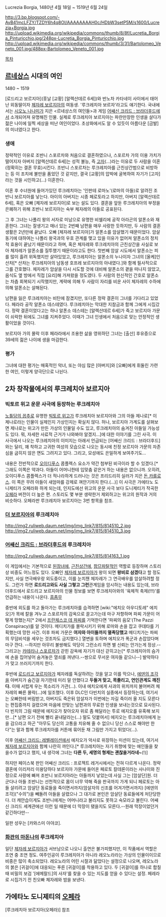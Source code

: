 Lucrezia Borgia, 1480년 4월 18일 ~ 1519년 6월 24일

http://3.bp.blogspot.com/-AvB41mcLFZY/TZDY6h4q8OI/AAAAAAAAH0c/HDbW3setP5M/s1600/Lucrezia+Borgia.jpg
http://upload.wikimedia.org/wikipedia/commons/thumb/8/8f/Lucretia_Borgia_Pinturicchio.jpg/248px-Lucretia_Borgia_Pinturicchio.jpg
http://upload.wikimedia.org/wikipedia/commons/thumb/3/31/Bartolomeo_Veneto_001.jpg/488px-Bartolomeo_Veneto_001.jpg

[[목차]]
== [[르네상스]] 시대의 여인 ==
1480 ~ 1519

[로드리고 보르지아](훗날 [교황] [알렉산데르 6세])와 반노차 카타네이 사이에서 태어난 외동딸이자 [[체자레 보르지아]]의 여동생. '루크레치아 보르자'라고도 얘기한다. 국내에서는 [[시오노 나나미]]가 지은 <르네상스의 여인들>과 게임 [[어쌔신 크리드 : 브라더후드]]에서 소개되어져 유명해진 인물. 실제로 루크레치아 보르지아는 파란만장한 인생을 살다가 젊은 나이에 일찍 세상을 떠난 여인이었다. 초상화에서도 알 수 있듯이 아름다운 [금발]의 미녀였다고 한다.

=== 생애 ===
정략적인 이유로 조반니 스포르차와 처음으로 결혼하였으나, 스포르차 가의 이용 가치가 떨어지자 아버지 [알렉산데르 6세]는 성적 불능, 즉 [[고자]](…)라는 이유로 두 사람을 이혼(정확히는 결혼 무효)시킨다. 조반니 스포르차는 루크레치아를 근친상간범으로 비방하는 등 이 조치에 불만을 품었던 것 같지만, 결국 [교황]의 압박에 굴복하여 자기가 [고자]라는 것을 시인하고(…) 이혼한다.

이혼 후 수녀원에 들어가있던 루크레치아는 '인판테 로마노'(로마의 아들)로 알려진 조반니 보르지아를 낳는다. 아이의 아버지는 시종 페로토라고 하지만, 아버지 [알렉산데르 6세], 혹은 오빠 [체자레 보르지아]로 보는 설도 있다. 결혼을 앞둔 루크레치아의 부정을 은폐하기 위해 조반니 보르지아는 숙부 체자레의 아들로 공표된다.

그 후 그녀는 나폴리 왕의 서자로 미남으로 유명한 비쉘리에 공작 아라곤의 알폰소와 재혼한다. 그녀는 잘생기고 매너 있는 2번째 남편을 매우 사랑한 듯하지만, 두 사람의 결혼 생활은 2년만에 끝났다. 오빠 [체자레 보르지아]가 알폰소를 암살했기 때문이었다. 암살 동기에 대하여는 나폴리 왕국과의 우호 관계를 맺고 있을 이유가 없어져 알폰소의 정치적 효용이 끝났기 때문이라고 하며, 혹은 체자레와 루크레치아의 근친상간을 사실로 보아 체자레가 알폰소를 질투했기 때문이라고도 한다. 첫번째 암살 시도에서 알폰소는 피를 많이 흘려 위독했지만 살아있었고, 루크레치아는 알폰소의 누나이자 그녀의 [올케]인 산차[* 산차는 루크레치아의 남동생 호프레 보르지아의 아내였다.]와 함께 필사적으로 그를 간호했다. 체자레가 암살을 다시 시도할 것에 대비해 알폰소의 곁을 떠나지 않았고, 음식도 옆 방에서 직접 [요리]해 가져왔을 정도였다. 두 사람의 헌신적인 간호로 알폰소는 차츰 회복되기 시작했지만, 계략에 의해 두 사람이 자리를 비운 사이 체자레의 수하에 의해 알폰소는 살해된다.

남편을 잃은 루크레치아는 비탄에 잠겼지만, 또다른 정략 결혼이 그녀를 기다리고 있었다. 페라라 공작 알폰소 데스테였다. 루크레치아는 막대한 지참금과 함께 그에게 시집갔다. 정략 결혼이었다고는 하나 알폰소 데스테는 [알렉산데르 6세]가 죽고 보르지아 가문이 쇠락한 뒤에도 그녀를 지켜주었다. 이때가 그녀 인생에서 처음으로 맞는 안정적인 생활이었을 것이다.

보르지아 가의 몰락 이후 페라라에서 조용한 삶을 영위하던 그녀는 [출산] 후유증으로 39세의 젊은 나이에 생을 마감한다.

=== 평가 ===
그녀에 대한 평가는 매혹적인 악녀, 또는 야심 많은 [아버지]와 [오빠]에게 휘둘린 가련한 여인, 이렇게 양극단으로 나뉜다.

== 2차 창작물에서의 루크레치아 보르지아 ==
=== 빅토르 위고 운문 사극에 등장하는 루크레치아 ===
[[노틀담의 꼽추]]로 유명한 [[빅토르 위고]]가 루크레치아 보르지아와 그의 아들 제나로[* 이 제나로라는 인물이 실제인지 가상인지는 확실치 않다. 허나, 보르지아 가계도를 살펴보면 제나로는 위고가 만든 가상의 인물일 수도 있고, 루크레치아의 숨겨진 아들일 가능성도 있다. 뭐, 자세한 사료적 근거가 나와봐야 알겠지...]에 대한 이야기를 그린 사극. 이 사극에서 나오는 루크레치아의 이미지는 아래서 언급되는 [어쌔신 크리드 : 브라더후드]와는 달리, 꽤 착하고 고귀한 여성의 모습으로 나오는 동시에 친정 보르지아 가문의 자존심을 굽히지 않은 면도 그려지고 있다. 그리고, 모성애도 은밀하게 보여주기도...

내용은 전반적으로 [[오이디푸스]] 콤플렉스 요소가 약간 첨부된 비극이라 할 수 있겠다.[* 그래도 이쪽은 약과다. 아들이 어머니한테 입맞춤 같은거 하는 내용은 없으니까. 오히려, 오이디푸스 콤플렉스가 더 적나라하게 드러나는 것은 프리드리히 실러가 지은 [[돈 카를로스]]. 이 쪽은 무려 아들이 새엄마를 강제로 껴안기까지 한다.(...)] 이 사극은 가에타노 도니제티가 오페라화 하게 되는데, 인지도에선 위고의 운문 사극 보다 도니제티가 작곡한 [[오페라]] 버전이 더 높은 편. 스토리도 몇 부분 생략한거 제외하고는 위고의 원작과 거의 비슷하다. 오페라판 루크레치아 보르지아는 3번 항목을 참조.

=== [[더 보르지아]]의 루크레치아 ===
http://img2.ruliweb.daum.net/img/img_link7/815/814510_2.jpg
http://img2.ruliweb.daum.net/img/img_link7/815/814510_3.jpg

=== [[어쌔신 크리드 : 브라더후드]]의 루크레치아 ===
http://img2.ruliweb.daum.net/img/img_link7/815/814163_1.jpg

이 게임에서는 기본적으로 [[된장녀]]에, [[근친상간]]에, [[팜므파탈]]적인 역할로 등장하며 스토리상 비중도 어느정도 있다. 오빠인 [[체자레 보르지아]]가 왕이 되면 '''왕비로 삼겠다'''고 할 정도지만, 사실 연극배우랑 외도중이고, 이를 눈치챈 체자레가 그 연극배우를 암살하려할 정도. 그런가 하면 '''로드리고와도 사실 그렇고 그런'''관계임을 암시하는 내용도 있는데, 브라더후드에서 로드리고 보르지아의 인물 정보를 보면 루크레치아와의 '육체적 축제(!!!)'를 언급하는 내용이 나온다. [[흠좀무]]

중반에 외도를 하고 돌아가는 루크레치아를 습격하면 [wiki:"에치오 아우디토레" 에치오]가 목에 칼을 겨누고 스포르차의 감옥으로 끌고가는데 마구 저항하며 파찌 가문이 어떻게 망했는지[* 2에서 [[프란체스코 데 파찌]]를 기억한다면 '파찌의 음모'(The Pazzi Conspiracy)를 알 것이다. 메디치가를 몰락시키기 위해 로마와 손을 잡고 쿠데타를 기획했는데 망한 사건. 이후 파찌 가문은 '''여자와 아이들까지 멸족당했고''' 메디치가는 파찌의 무덤비석을 세우는 것조차도 금지했다.] 열변을 토하며 에치오가 폭군과 손잡았다며 마구 깐다. --하지만 아무리 불쌍해도 악당이 그런소리 하면 별 신뢰는 안가는게 정상.-- 그리고는 [[카테리나 스포르차]]가 갇힌 감옥에 자기가 대신 갇히고는[* 루크레치아의 슴가에 손을 집어넣어 숨겨놓은 열쇠를 꺼낸다.--쌍으로 무서운 여자들 같으니--] 발악하다가 맞고 쓰러지기까지 한다.

후반에 [[로드리고 보르지아]]가 체자레를 독살하려는 것을 알고 이를 막으나, [[에덴의 조각]]을 아버지가 숨긴걸 자기한테 미리 말 안했다고 '''두들겨 맞고, 목졸리고, 연인관계도 깨진다.''' 이때 서럽게 우는 목소리가 가관(...). 이내 에치오에게 사과의 위치까지 불어버려 체자레의 빠른 몰락(...)에 일조했다. 이후 DLC인 다빈치의 실종에서 등장하는데, 여기서는 오빠한테 버림받고, 아버지도 죽은뒤 암살자가 이번에는 자길 죽이러 올 지도 모른다는 편집증까지 걸렸으며 마음에 안맞는 남편과의 무료한 인생을 보내는것으로 묘사된다. 다 빈치의 그림 때문에 에지오가 찾아오자 위로 좀 해달라는 투로 에지오를 유혹해 보지만...[* 남편 오기 전에 빨리 끝내달라는(...) 말도 덧붙여서] 에지오는 루크레치아에게 눈을 감으라고 하곤 "아무도 당신의 고통을 치유해 줄 수 없으니 당신 스스로 해야만 한다"는 말과 함께 루크레치아를 커튼에 묶어둔 채 그림만 가지고 튀었다(...).

이후 [[어쌔신 크리드: 레벨레이션]]에서 에지오가 악사로 위장하는 미션이 있는데, 여기서 [[체자레 보르지아]]와 함께 나란히 까인다.[* 루크레치아는 자기 취향에 맞는 애인들을 찾을수가 없다고 했지, 내 생각에 그녀는 '''다른 두, 세명의 형제는 괜찮을거라네~'''(!)]

하지만 페이스북 판인 어쌔신 크리드 : 프로젝트 레거시에서는 전혀 다르게 나온다. 정략결혼에 이리저리 이용당하다 보르지아 가문에 들어온 페로토 칼데론이라는 사나이와 진정으로 사랑에 빠져 조반니 보르지아라는 아들까지 낳았는데 사실 그는 [암살단]원. 더군다나 아들 조반니는 선천적으로 몸이 너무 약해 죽을 판국까지 가게 되니 페로토는 아들 살리려고 암살단 동료들을 죽이면서까지(암살자의 신조를 어겨가면서까지) [에덴의 조각]("수의")을 빼돌려 아들을 살렸으나 그 대가로 본인은 암살단 동료들에게 처단당한다. 더 캐안습이게도 조반니에게는 어머니라고 불리지도 못하고 숙모라고 불린다. 어쌔신 크리드 세계관에선 이런 일 때문에 더 막장이 됐을지도 모른다.--원래 막장이었던거 같긴하다만--

일판 성우는 [카와스미 아야코]. 

=== [[화관의 마돈나]]의 루크레치아 ===
일단 [[체자레 보르지아]]가 서브남으로 나오니 출연은 불가피했지만, 이 작품에서 역할은 조연 중 조연 정도. 여주인공이 루크레치아가 아니라 레오노라라는 가상의 인물이이므로 비중은 많이 축소되었다. 레오노라의 어린 시절과 닮았다는 설정으로 나오며, 레오노라의 붉은 [귀걸이]에 대응되는 푸른 [귀걸이]를 착용하고 있다. 두 [귀걸이]를 하나로 합칠 때 비밀의 보검 '[에메랄드]의 사자'를 찾을 수 있는 지도를 얻을 수 있다는 설정. 페레라로 시집가기 전 친오빠 체자레와 밤을 보낸다.  

== 가에타노 도니제티의 [[오페라]] ==
[루크레치아 보르지아(오페라)] 참조
